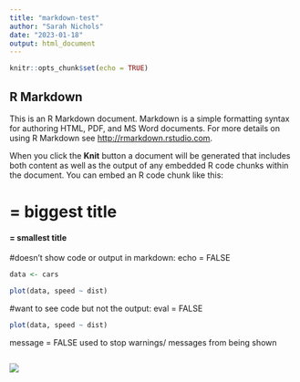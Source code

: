 ```yaml
---
title: "markdown-test"
author: "Sarah Nichols"
date: "2023-01-18"
output: html_document
---
```



```r
knitr::opts_chunk$set(echo = TRUE)
```

## R Markdown

This is an R Markdown document. Markdown is a simple formatting syntax for authoring HTML, PDF, and MS Word documents. For more details on using R Markdown see <http://rmarkdown.rstudio.com>.

When you click the **Knit** button a document will be generated that includes both content as well as the output of any embedded R code chunks within the document. You can embed an R code chunk like this:

# = biggest title
#### = smallest title

#doesn't show code or output in markdown: echo = FALSE

```r
data <- cars
```

```r
plot(data, speed ~ dist)
```


#want to see code but not the output: eval = FALSE

```r
plot(data, speed ~ dist)
```

message = FALSE used to stop warnings/ messages from being shown
```r

```
![](https://media.giphy.com/media/xUOxf7XfmpxuSode1O/giphy.gif)

